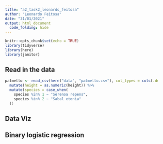 ```yaml
---
title: "a2_task2_leonardo_feitosa"
author: "Leonardo Feitosa"
date: "31/01/2021"
output: html_document
  code_folding: hide
---
```


```r
knitr::opts_chunk$set(echo = TRUE)
library(tidyverse)
library(here)
library(janitor)
```


## Read in the data

```r
palmetto <- read_csv(here("data", "palmetto.csv"), col_types = cols(.default = 'c')) %>% 
  mutate(height = as.numeric(height)) %>% 
  mutate(species = case_when(
    species %in% 1 ~ "Serenoa repens",
    species %in% 2 ~ "Sabal etonia"
  ))
```



## Data Viz










## Binary logistic regression


























